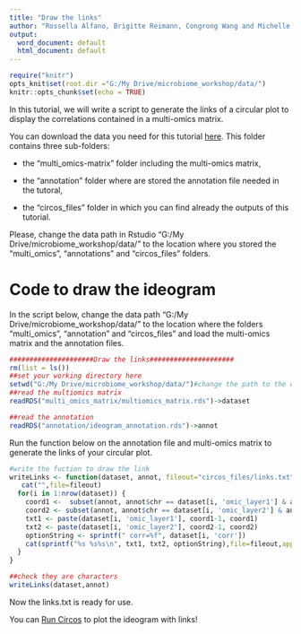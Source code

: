 ---
title: "Draw the links"
author: "Rossella Alfano, Brigitte Reimann, Congrong Wang and Michelle Plusquin"
output:
  word_document: default
  html_document: default
---

```{r setup, include=FALSE}

require("knitr")
opts_knit$set(root.dir ="G:/My Drive/microbiome_workshop/data/")
knitr::opts_chunk$set(echo = TRUE)
```

In this tutorial, we will write a script to generate the links of a circular plot to display the correlations contained in a multi-omics matrix. 

You can download the data you need for this tutorial [here](link). This folder contains three sub-folders: 

- the “multi_omics-matrix” folder including the multi-omics matrix, 

- the “annotation” folder where are stored the annotation file needed in the tutoral,

- the “circos_files” folder in which you can find already the outputs of this tutorial. 

Please, change the data path in Rstudio “G:/My Drive/microbiome_workshop/data/" to the location where you stored the "multi_omics", "annotations" and "circos_files" folders.

# Code to draw the ideogram

In the script below, change the data path "G:/My Drive/microbiome_workshop/data/" to the location where the folders "multi_omics", "annotation" and "circos_files" and load the multi-omics matrix and the annotation files. 


```{r warning = FALSE,message = FALSE}
#####################Draw the links#####################
rm(list = ls())
##set your working directory here
setwd("G:/My Drive/microbiome_workshop/data/")#change the path to the one where you stored the folders "multi_omics", "annotation" and "circos_files" 
##read the multiomics matrix
readRDS("multi_omics_matrix/multiomics_matrix.rds")->dataset

##read the annotation
readRDS("annotation/ideogram_annotation.rds")->annot

```

Run the function below on the annotation file and multi-omics matrix to generate the links of your circular plot. 

```{r warning = FALSE,message = FALSE}
#write the fuction to draw the link
writeLinks <- function(dataset, annot, fileout="circos_files/links.txt") {
   cat("",file=fileout)
  for(i in 1:nrow(dataset)) {
    coord1 <-  subset(annot, annot$chr == dataset[i, 'omic_layer1'] & annot$Name == dataset[i, 'omic1'])$coord[1]
    coord2 <- subset(annot, annot$chr == dataset[i, 'omic_layer2'] & annot$Name == dataset[i, 'omic2'])$coord[1]
    txt1 <- paste(dataset[i, 'omic_layer1'], coord1-1, coord1)
    txt2 <- paste(dataset[i, 'omic_layer2'], coord2-1, coord2)
    optionString <- sprintf(" corr=%f", dataset[i, 'corr'])
    cat(sprintf("%s %s%s\n", txt1, txt2, optionString),file=fileout,append=T)
  }
}

##check they are characters
writeLinks(dataset,annot)

```

Now the links.txt is ready for use. 

You can [Run Circos](link) to plot the ideogram with links!